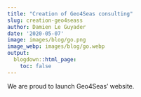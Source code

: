 ```yaml
---
title: "Creation of Geo4Seas consulting"
slug: creation-geo4seass
author: Damien Le Guyader
date: '2020-05-07'
image: images/blog/go.png
image_webp: images/blog/go.webp
output:
  blogdown::html_page:
    toc: false
---
```



We are proud to launch Geo4Seas' website.
